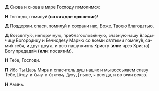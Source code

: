 **Д** Снова и снова в мире Господу помолимся:

**Н** Господи, помилуй **(на каждое прошение)**!

**Д** Поддержи, спаси, помилуй и сохрани нас, Боже, Тво­ею благодатью.

**Д** Всесвяту́ю, непоро́чную, преблагослове́нную, слав­ную нашу Вла­ды­чицу Богородицу и Вечноде́ву Ма­рию со все­ми свя­тыми помяну́в, са­ми́х се­бя, и друг друга, и всю нашу жизнь Христу **(или:** чрез Христа<R>)</R> Богу пре­да­ди́м **(или:** по­святи́м<R>)</R>.

**Н** Тебе, Господи.

**П** Ибо Ты Царь Мира и спаситель душ наших и мы воссылаем славу Тебе, <R>[</R>`Отцу и Сыну и Святому Духу,`<R>]</R> ныне, и всегда, и во веки веков.

**Н** Аминь.

